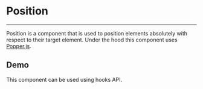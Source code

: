 
<Meta title="Docs/Components/Position" />

# Position

---

Position is a component that is used to position elements absolutely
with respect to their target element. Under the hood this component
uses [Popper.js](https://popper.js.org/).

## Demo
This component can be used using hooks API.

<Preview withSource="open">
  <Story id="utilities-position--hook" />
</Preview>
